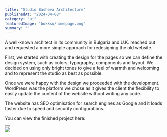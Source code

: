 ---
title: "Studio Basheva Architecture"
publishedAt: "2024-04-08"
category: "ui"
featuredImage: "bokksu/homepage.png"
summary: ""
---

A well-known architect in its community in Bulgaria and U.K. reached out and requested a more simple approach for redesigning the old website.

First, we started with creating the design for the pages so we can define the design system, such as colors, typography, components and layout. We decided on using only bright tones to give a feel of warmth and welcoming and to represent the studio as best as possible.

Once we were happy with the design we proceeded with the development. WordPress was the platform we chose as it gives the client the flexibility to easily update the content of the website without writing any code.

The website has SEO optimisation for search engines as Google and it loads faster due to speed and security configurations.

You can view the finished project here:

<div>
  <Button
    href="https://studiobasheva.com/"
    title="View project"
    className="mt-4 mb-12"
  />
</div>

<Image src="/projects/bokksu/homepage.png" width={1440} height={1000} />
